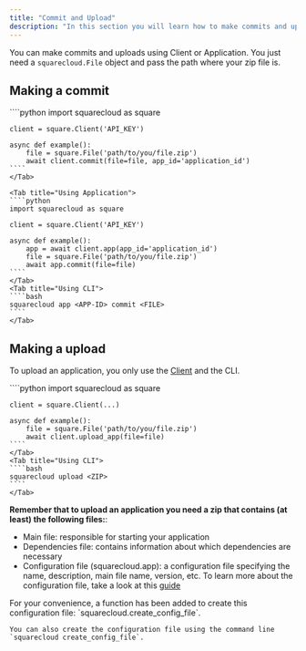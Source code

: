 ```yaml
---
title: "Commit and Upload"
description: "In this section you will learn how to make commits and uploads using the Client, Application and CLI."
---
```


[Client]: ../user_guide/client
[Application]: ../user_guide/client#application

You can make commits and uploads using Client or Application. You
just need a `squarecloud.File` object and pass the path where your
zip file is.

## Making a commit

<Tabs>
    <Tab title="Using Client">
    ````python
    import squarecloud as square

    client = square.Client('API_KEY')

    async def example():
        file = square.File('path/to/you/file.zip')
        await client.commit(file=file, app_id='application_id')
    ````
    </Tab>

    <Tab title="Using Application">
    ````python
    import squarecloud as square

    client = square.Client('API_KEY')

    async def example():
        app = await client.app(app_id='application_id')
        file = square.File('path/to/you/file.zip')
        await app.commit(file=file)
    ````
    </Tab>
    <Tab title="Using CLI">
    ````bash
    squarecloud app <APP-ID> commit <FILE>
    ````
    </Tab>
</Tabs>

## Making a upload

To upload an application, you only use the [Client] and the CLI.

<Tabs>
    <Tab title="Using Client">
    ````python
    import squarecloud as square

    client = square.Client(...)

    async def example():
        file = square.File('path/to/you/file.zip')
        await client.upload_app(file=file)
    ````
    </Tab>
    <Tab title="Using CLI">
    ````bash
    squarecloud upload <ZIP>
    ````
    </Tab>
</Tabs>

**Remember that to upload an application you need a zip that contains (at least) the following files:**:

- Main file: responsible for starting your application
- Dependencies file: contains information about which dependencies are necessary
- Configuration file (squarecloud.app): a configuration file specifying the
name,
description, main file name, version, etc. To learn more about the
configuration file, take a look at this [guide](https://docs.squarecloud.app/articles/how-to-create-your-squarecloud-configuration-file)

<Tip>
    For your convenience, a function has been added to create this configuration file:
    `squarecloud.create_config_file`.
    
    You can also create the configuration file using the command line `squarecloud create_config_file`.
</Tip>
